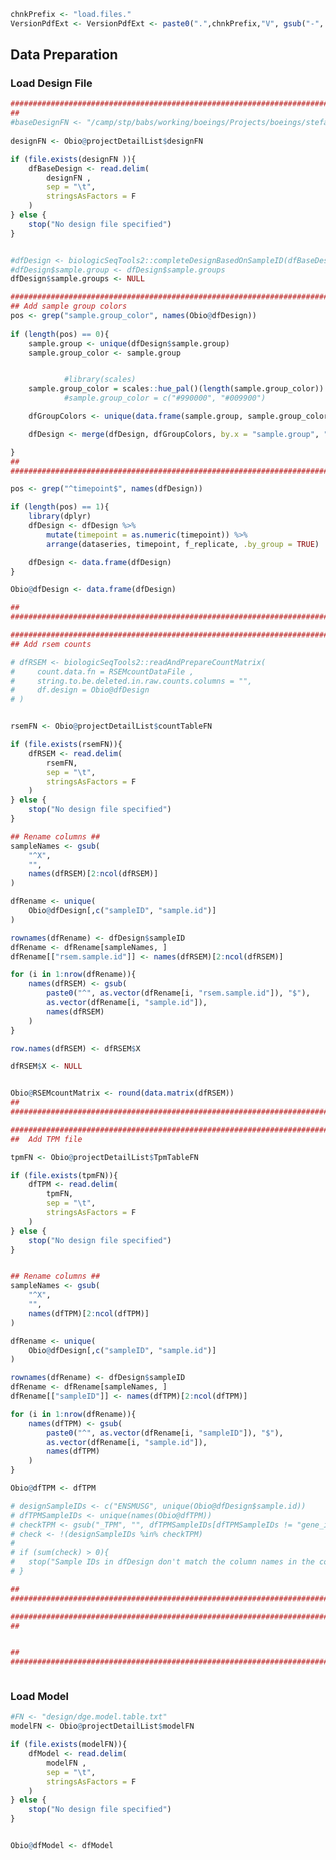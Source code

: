<!-- Set PArameters Module -->
<!-- Set the chnkPrefix to make all chunks unique in the overall folder -->
```r
chnkPrefix <- "load.files."
VersionPdfExt <- VersionPdfExt <- paste0(".",chnkPrefix,"V", gsub("-", "", Sys.Date()), ".pdf")

```

## Data Preparation
### Load Design File
```r
###############################################################################
##                                                                           ##
#baseDesignFN <- "/camp/stp/babs/working/boeings/Projects/boeings/stefan.boeing/474_bulk_RNAseq_pipeline/basedata/biologic/inputs/design.dge.lrt.definition.file.txt"
 
designFN <- Obio@projectDetailList$designFN

if (file.exists(designFN )){
    dfBaseDesign <- read.delim(
        designFN , 
        sep = "\t",
        stringsAsFactors = F
    )    
} else {
    stop("No design file specified")
}


#dfDesign <- biologicSeqTools2::completeDesignBasedOnSampleID(dfBaseDesign)
#dfDesign$sample.group <- dfDesign$sample.groups
dfDesign$sample.groups <- NULL

###############################################################################
## Add sample group colors
pos <- grep("sample.group_color", names(Obio@dfDesign))
        
if (length(pos) == 0){
    sample.group <- unique(dfDesign$sample.group)
    sample.group_color <- sample.group


            #library(scales)
    sample.group_color = scales::hue_pal()(length(sample.group_color))
            #sample.group_color = c("#990000", "#009900")

    dfGroupColors <- unique(data.frame(sample.group, sample.group_color))

    dfDesign <- merge(dfDesign, dfGroupColors, by.x = "sample.group", "sample.group")

}
##
###############################################################################

pos <- grep("^timepoint$", names(dfDesign))

if (length(pos) == 1){
    library(dplyr)
    dfDesign <- dfDesign %>%
        mutate(timepoint = as.numeric(timepoint)) %>%
        arrange(dataseries, timepoint, f_replicate, .by_group = TRUE)  

    dfDesign <- data.frame(dfDesign)
}

Obio@dfDesign <- data.frame(dfDesign)

##                                                                           ##
###############################################################################

###############################################################################
## Add rsem counts                                                           ##

# dfRSEM <- biologicSeqTools2::readAndPrepareCountMatrix(
#     count.data.fn = RSEMcountDataFile ,
#     string.to.be.deleted.in.raw.counts.columns = "",
#     df.design = Obio@dfDesign
# )


rsemFN <- Obio@projectDetailList$countTableFN

if (file.exists(rsemFN)){
    dfRSEM <- read.delim(
        rsemFN, 
        sep = "\t",
        stringsAsFactors = F
    )    
} else {
    stop("No design file specified")
}

## Rename columns ##
sampleNames <- gsub(
    "^X",
    "",
    names(dfRSEM)[2:ncol(dfRSEM)]
)

dfRename <- unique(
    Obio@dfDesign[,c("sampleID", "sample.id")]
)

rownames(dfRename) <- dfDesign$sampleID
dfRename <- dfRename[sampleNames, ]
dfRename[["rsem.sample.id"]] <- names(dfRSEM)[2:ncol(dfRSEM)]

for (i in 1:nrow(dfRename)){
    names(dfRSEM) <- gsub(
        paste0("^", as.vector(dfRename[i, "rsem.sample.id"]), "$"),
        as.vector(dfRename[i, "sample.id"]),
        names(dfRSEM)
    )
}

row.names(dfRSEM) <- dfRSEM$X

dfRSEM$X <- NULL


Obio@RSEMcountMatrix <- round(data.matrix(dfRSEM))
##                                                                           ##
###############################################################################

###############################################################################
##  Add TPM file                                                             ##

tpmFN <- Obio@projectDetailList$TpmTableFN

if (file.exists(tpmFN)){
    dfTPM <- read.delim(
        tpmFN, 
        sep = "\t",
        stringsAsFactors = F
    )    
} else {
    stop("No design file specified")
}


## Rename columns ##
sampleNames <- gsub(
    "^X",
    "",
    names(dfTPM)[2:ncol(dfTPM)]
)

dfRename <- unique(
    Obio@dfDesign[,c("sampleID", "sample.id")]
)

rownames(dfRename) <- dfDesign$sampleID
dfRename <- dfRename[sampleNames, ]
dfRename[["sampleID"]] <- names(dfTPM)[2:ncol(dfTPM)]

for (i in 1:nrow(dfRename)){
    names(dfTPM) <- gsub(
        paste0("^", as.vector(dfRename[i, "sampleID"]), "$"),
        as.vector(dfRename[i, "sample.id"]),
        names(dfTPM)
    )
}

Obio@dfTPM <- dfTPM

# designSampleIDs <- c("ENSMUSG", unique(Obio@dfDesign$sample.id))
# dfTPMSampleIDs <- unique(names(Obio@dfTPM))
# checkTPM <- gsub("_TPM", "", dfTPMSampleIDs[dfTPMSampleIDs != "gene_id"])
# check <- !(designSampleIDs %in% checkTPM)
# 
# if (sum(check) > 0){
#   stop("Sample IDs in dfDesign don't match the column names in the count file or TPM file gene identifier column is not correct.")
# }

##                                                                           ##
###############################################################################

###############################################################################
##                                                                           ##


##                                                                           ##
###############################################################################



```



### Load Model 
```r

#FN <- "design/dge.model.table.txt"
modelFN <- Obio@projectDetailList$modelFN

if (file.exists(modelFN)){
    dfModel <- read.delim(
        modelFN , 
        sep = "\t",
        stringsAsFactors = F
    )    
} else {
    stop("No design file specified")
}


Obio@dfModel <- dfModel



```

